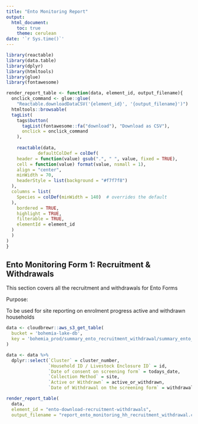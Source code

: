 ```yaml
---
title: "Ento Monitoring Report"
output:
  html_document:
    toc: true
    theme: cerulean
date: '`r Sys.time()`'
---
```


```r
library(reactable)
library(data.table)
library(dplyr)
library(htmltools)
library(glue)
library(fontawesome)
```


```r
render_report_table <- function(data, element_id, output_filename){
  onclick_command <- glue::glue(
    "Reactable.downloadDataCSV('{element_id}', '{output_filename}')")
  htmltools::browsable(
  tagList(
    tags$button(
      tagList(fontawesome::fa("download"), "Download as CSV"),
      onclick = onclick_command
    ),
    
    reactable(data,
            defaultColDef = colDef(
    header = function(value) gsub(".", " ", value, fixed = TRUE),
    cell = function(value) format(value, nsmall = 1),
    align = "center",
    minWidth = 70,
    headerStyle = list(background = "#f7f7f8")
  ),
  columns = list(
    Species = colDef(minWidth = 140)  # overrides the default
  ),
    bordered = TRUE,
    highlight = TRUE,
    filterable = TRUE,
    elementId = element_id
  )
  )
)
}
```


## Ento Monitoring Form 1: Recruitment & Withdrawals
This section covers all the recruitment and withdrawals for Ento Forms

Purpose: 

To be used for site reporting on enrolment progress active and withdrawn households 


```r
data <- cloudbrewr::aws_s3_get_table(
  bucket = 'bohemia-lake-db',
  key = 'bohemia_prod/summary_ento_recruitment_withdrawal/summary_ento_recruitment_withdrawal.csv'
)

data <- data %>%
  dplyr::select(`Cluster` = cluster_number,
                `Household ID / Livestock Enclosure ID` = id,
                `Date of consent on screening form` = todays_date,
                `Collection Method` = site,
                `Active or Withdrawn` = active_or_withdrawn,
                `Date of Withdrawal on the screening form` = withdrawal_date)

render_report_table(
  data, 
  element_id = "ento-download-recruitment-withdrawals",
  output_filename = "report_ento_monitoring_hh_recruitment_withdrawal.csv")
```

<!-- ## Ento Monitoring Form 3: Light Trap Mosquito Collections -->
<!-- This section covers all the recruitment and withdrawals for Ento Forms -->

<!-- Purpose: -->

<!-- - Summarising mosquito numbers\n -->

<!-- - Monitoring the target buffer and core household per collection\n method   -->
<!-- - Monitoring No. of mosquitoes used for dissection\n -->

<!-- ### Ento Monitoring Form 3A: Household in Core and Buffer -->
<!-- ```{r, echo = FALSE, message=FALSE} -->
<!-- data <- fread( -->
<!--   'clean_form/ento_monitoring_light_trap_households.csv') %>% -->
<!--   dplyr::select( -->
<!--     `Cluster` = cluster, -->
<!--     `Month` = month_date, -->
<!--     `Collection Site` = collection_site, -->
<!--     `No. of forms submitted from buffer` = num_hh_submitted_from_buffer, -->
<!--     `No. of forms submitted from core` = num_hh_submitted_from_core) -->


<!-- render_report_table( -->
<!--   data,  -->
<!--   element_id = "ento-download-light-trap-household", -->
<!--   output_filename = "report_ento_monitoring_light_trap_households.csv") -->
<!-- ``` -->

<!-- ### Ento Monitoring Form 3B: Number of Mosquitoes Dissected for Parity -->
<!-- ```{r, echo = FALSE, message=FALSE} -->
<!-- data <- fread( -->
<!--   'clean_form/ento_monitoring_light_trap_dissected_for_parity.csv') %>% -->
<!--   dplyr::select( -->
<!--     `Cluster` = cluster, -->
<!--     `Month` = month_date, -->
<!--     `Arm` = arm, -->
<!--     `No. of Mosquitoes Dissected for Parity` = num_dissected_for_parity) -->


<!-- render_report_table( -->
<!--   data,  -->
<!--   element_id = "ento-download-light-trap-dissected", -->
<!--   output_filename = "report_ento_monitoring_light_trap_dissected_for_parity.csv") -->
<!-- ``` -->
